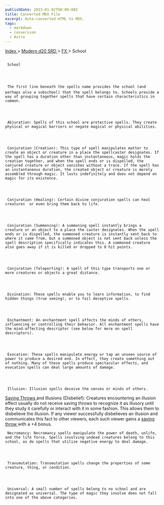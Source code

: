 ```yaml
---
publishDate: 2023-01-02T00:00:00Z
title: Converted MDX File
excerpt: Auto-converted HTML to MDX.
tags:
  - markdown
  - conversion
  - Astro
---
```







[
      Index
     ](-index)
     >
     [
      Modern d20 SRD
     ](modern-d20-srd-index)
     >
     [
      FX
     ](modern-d20-srd-fx-index)
     > School
    





## 
     School
    



     The first line beneath the spells name provides the school (and perhaps also a subschool) that the spell belongs to. Schools provide a way of grouping together spells that have certain characteristics in common.
    



     Abjuration: Spells of this school are protective spells. They create physical or magical barriers or negate magical or physical abilities.
    



     Conjuration (Creation): This type of spell manipulates matter to create an object or creature in a place the spellcaster designates. If the spell has a duration other than instantaneous, magic holds the creation together, and when the spell ends or is dispelled, the conjured creature or object vanishes without a trace. If the spell has an instantaneous duration, the created object or creature is merely assembled through magic. It lasts indefinitely and does not depend on magic for its existence.
    



     Conjuration (Healing): Certain divine conjuration spells can heal creatures  or even bring them back to life.
    



     Conjuration (Summoning): A summoning spell instantly brings a creature or an object to a place the caster designates. When the spell ends or is dispelled, the summoned creature is instantly sent back to where it came from, but a summoned object is not sent back unless the spell description specifically indicates this. A summoned creature also goes away if it is killed or dropped to 0 hit points.
    



     Conjuration (Teleporting): A spell of this type transports one or more creatures or objects a great distance.
    



     Divination: These spells enable you to learn information, to find hidden things (true seeing), or to foil deceptive spells.
    



     Enchantment: An enchantment spell affects the minds of others, influencing or controlling their behavior. All enchantment spells have the mind-affecting descriptor (see below for more on spell descriptors).
    



     Evocation: These spells manipulate energy or tap an unseen source of power to produce a desired end. In effect, they create something out of nothing. Many of these spells produce spectacular effects, and evocation spells can deal large amounts of damage.
    



     Illusion: Illusion spells deceive the senses or minds of others.
    



[
      Saving Throws
     ](modern-d20-srd-basics-saving-throws)
     and Illusions (Disbelief): Creatures encountering an illusion effect usually do not receive saving throws to recognize it as illusory until they study it carefully or interact with it in some fashion. This allows them to disbelieve the illusion. If any viewer successfully disbelieves an illusion and communicates this fact to other viewers, each such viewer gains a
     [
      saving
throw
     ](modern-d20-srd-basics-saving-throws)
     with a +4 bonus.
    



     Necromancy: Necromancy spells manipulate the power of death, unlife, and the life force. Spells involving undead creatures belong to this school, as do spells that utilize negative energy to deal damage.
    



     Transmutation: Transmutation spells change the properties of some creature, thing, or condition.
    



     Universal: A small number of spells belong to no school and are designated as universal. The type of magic they involve does not fall into one of the above categories.
    




